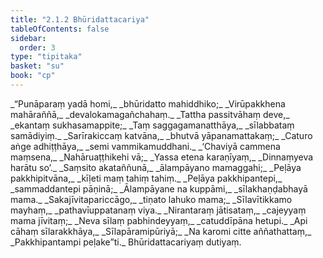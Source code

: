 ```yaml
---
title: "2.1.2 Bhūridattacariya"
tableOfContents: false
sidebar:
  order: 3
type: "tipitaka"
basket: "su"
book: "cp"
---
```



<DynamicBreadcrumb />

<Division number="11" book="cp" bookNo="21" page="400">

<Paragraph number="173" type="verses" book="cp">
_“Punāparaṃ yadā homi,_  
_bhūridatto mahiddhiko;_  
_Virūpakkhena mahāraññā,_  
_devalokamagañchahaṃ._  

</Paragraph>

</Division>
<Division number="12" book="cp" bookNo="21" page="400">

<Paragraph number="174" type="verses" book="cp">
_Tattha passitvāhaṃ deve,_  
_ekantaṃ sukhasamappite;_  
_Taṃ saggagamanatthāya,_  
_sīlabbataṃ samādiyiṃ._  

</Paragraph>

</Division>
<Division number="13" book="cp" bookNo="21" page="400">

<Paragraph number="175" type="verses" book="cp">
_Sarīrakiccaṃ katvāna,_  
_bhutvā yāpanamattakaṃ;_  
_Caturo aṅge adhiṭṭhāya,_  
_semi vammikamuddhani._  

</Paragraph>

</Division>
<Division number="14" book="cp" bookNo="21" page="400">

<Paragraph number="176" type="verses" book="cp">
_‘Chaviyā cammena maṃsena,_  
_Nahāruaṭṭhikehi vā;_  
_Yassa etena karaṇīyaṃ,_  
_Dinnaṃyeva harātu so’._  

</Paragraph>

</Division>
<Division number="15" book="cp" bookNo="21" page="400">

<Paragraph number="177" type="verses" book="cp">
_Saṃsito akataññunā,_  
_ālampāyano mamaggahi;_  
_Peḷāya pakkhipitvāna,_  
_kīḷeti maṃ tahiṃ tahiṃ._  

</Paragraph>

</Division>
<Division number="16" book="cp" bookNo="21" page="400">

<Paragraph number="178" type="verses" book="cp">
_Peḷāya pakkhipantepi,_  
_sammaddantepi pāṇinā;_  
_Ālampāyane na kuppāmi,_  
_sīlakhaṇḍabhayā mama._  

</Paragraph>

</Division>
<Division number="17" book="cp" bookNo="21" page="400">

<Paragraph number="179" type="verses" book="cp">
_Sakajīvitapariccāgo,_  
_tiṇato lahuko mama;_  
_Sīlavītikkamo mayhaṃ,_  
_pathavīuppatanaṃ viya._  

</Paragraph>

</Division>
<Division number="18" book="cp" bookNo="21" page="400">

<Paragraph number="180" type="verses" book="cp">
_Nirantaraṃ jātisataṃ,_  
_cajeyyaṃ mama jīvitaṃ;_  
_Neva sīlaṃ pabhindeyyaṃ,_  
_catuddīpāna hetupi._  

</Paragraph>

</Division>
<Division number="19" book="cp" bookNo="21" page="400">

<Paragraph number="181" type="verses" book="cp">
_Api cāhaṃ sīlarakkhāya,_  
_Sīlapāramipūriyā;_  
_Na karomi citte aññathattaṃ,_  
_Pakkhipantampi peḷake”ti._  


</Paragraph>
</Division>

<Paragraph number="182" type="center" book="cp">
Bhūridattacariyaṃ dutiyaṃ.
</Paragraph>